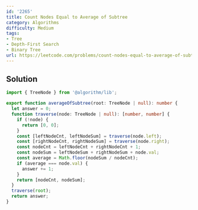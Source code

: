 ```yaml
---
id: '2265'
title: Count Nodes Equal to Average of Subtree
category: Algorithms
difficulty: Medium
tags:
- Tree
- Depth-First Search
- Binary Tree
url: https://leetcode.com/problems/count-nodes-equal-to-average-of-subtree
---
```


## Solution

```typescript filename="solution.ts" copy
import { TreeNode } from '@algorithm/lib';

export function averageOfSubtree(root: TreeNode | null): number {
  let answer = 0;
  function traverse(node: TreeNode | null): [number, number] {
    if (!node) {
      return [0, 0];
    }
    const [leftNodeCnt, leftNodeSum] = traverse(node.left);
    const [rightNodeCnt, rightNodeSum] = traverse(node.right);
    const nodeCnt = leftNodeCnt + rightNodeCnt + 1;
    const nodeSum = leftNodeSum + rightNodeSum + node.val;
    const average = Math.floor(nodeSum / nodeCnt);
    if (average === node.val) {
      answer += 1;
    }
    return [nodeCnt, nodeSum];
  }
  traverse(root);
  return answer;
}
```

